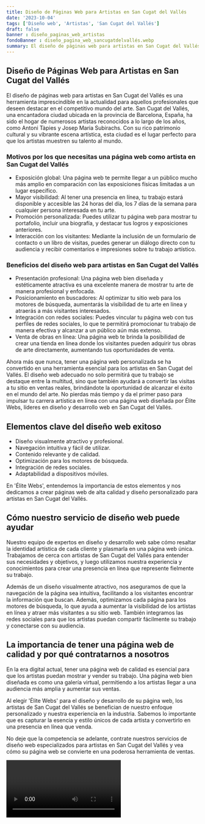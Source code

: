 ```yaml
---
title: Diseño de Páginas Web para Artistas en San Cugat del Vallés
date: '2023-10-04'
tags: ['Diseño web', 'Artistas', 'San Cugat del Vallés']
draft: false
banner : diseño_paginas_web_artistas
fondoBanner : diseño_pagina_web_sancugatdelvallés.webp
summary: El diseño de páginas web para artistas en San Cugat del Vallés es una herramienta imprescindible en la actualidad para aquellos profesionales que deseen destacar en el competitivo mundo del arte. San Cugat del Vallés, una encantadora ciudad ubicada en la provincia de Barcelona, España, ha sido el hogar de numerosos artistas reconocidos a lo largo de los años, como Antoni Tàpies y Josep Maria Subirachs. Con su rico patrimonio cultural y su vibrante escena artística, esta ciudad es el lugar perfecto para que los artistas muestren su talento al mundo.
---
```


## Diseño de Páginas Web para Artistas en San Cugat del Vallés

El diseño de páginas web para artistas en San Cugat del Vallés es una herramienta imprescindible en la actualidad para aquellos profesionales que deseen destacar en el competitivo mundo del arte. San Cugat del Vallés, una encantadora ciudad ubicada en la provincia de Barcelona, España, ha sido el hogar de numerosos artistas reconocidos a lo largo de los años, como Antoni Tàpies y Josep Maria Subirachs. Con su rico patrimonio cultural y su vibrante escena artística, esta ciudad es el lugar perfecto para que los artistas muestren su talento al mundo.

### Motivos por los que necesitas una página web como artista en San Cugat del Vallés

- Exposición global: Una página web te permite llegar a un público mucho más amplio en comparación con las exposiciones físicas limitadas a un lugar específico.
- Mayor visibilidad: Al tener una presencia en línea, tu trabajo estará disponible y accesible las 24 horas del día, los 7 días de la semana para cualquier persona interesada en tu arte.
- Promoción personalizada: Puedes utilizar tu página web para mostrar tu portafolio, incluir una biografía, y destacar tus logros y exposiciones anteriores.
- Interacción con los visitantes: Mediante la inclusión de un formulario de contacto o un libro de visitas, puedes generar un diálogo directo con tu audiencia y recibir comentarios e impresiones sobre tu trabajo artístico.

### Beneficios del diseño web para artistas en San Cugat del Vallés

- Presentación profesional: Una página web bien diseñada y estéticamente atractiva es una excelente manera de mostrar tu arte de manera profesional y enfocada.
- Posicionamiento en buscadores: Al optimizar tu sitio web para los motores de búsqueda, aumentarás la visibilidad de tu arte en línea y atraerás a más visitantes interesados.
- Integración con redes sociales: Puedes vincular tu página web con tus perfiles de redes sociales, lo que te permitirá promocionar tu trabajo de manera efectiva y alcanzar a un público aún más extenso.
- Venta de obras en línea: Una página web te brinda la posibilidad de crear una tienda en línea donde los visitantes pueden adquirir tus obras de arte directamente, aumentando tus oportunidades de venta.

Ahora más que nunca, tener una página web personalizada se ha convertido en una herramienta esencial para los artistas en San Cugat del Vallés. El diseño web adecuado no solo permitirá que tu trabajo se destaque entre la multitud, sino que también ayudará a convertir las visitas a tu sitio en ventas reales, brindándote la oportunidad de alcanzar el éxito en el mundo del arte. No pierdas más tiempo y da el primer paso para impulsar tu carrera artística en línea con una página web diseñada por Élite Webs, líderes en diseño y desarrollo web en San Cugat del Vallés.

<GifSeo />

<Cta />

## Elementos clave del diseño web exitoso

- Diseño visualmente atractivo y profesional.
- Navegación intuitiva y fácil de utilizar.
- Contenido relevante y de calidad.
- Optimización para los motores de búsqueda.
- Integración de redes sociales.
- Adaptabilidad a dispositivos móviles.

En 'Élite Webs', entendemos la importancia de estos elementos y nos dedicamos a crear páginas web de alta calidad y diseño personalizado para artistas en San Cugat del Vallés.

## Cómo nuestro servicio de diseño web puede ayudar

Nuestro equipo de expertos en diseño y desarrollo web sabe cómo resaltar la identidad artística de cada cliente y plasmarla en una página web única. Trabajamos de cerca con artistas de San Cugat del Vallés para entender sus necesidades y objetivos, y luego utilizamos nuestra experiencia y conocimientos para crear una presencia en línea que represente fielmente su trabajo.

Además de un diseño visualmente atractivo, nos aseguramos de que la navegación de la página sea intuitiva, facilitando a los visitantes encontrar la información que buscan. Además, optimizamos cada página para los motores de búsqueda, lo que ayuda a aumentar la visibilidad de los artistas en línea y atraer más visitantes a su sitio web. También integramos las redes sociales para que los artistas puedan compartir fácilmente su trabajo y conectarse con su audiencia.

## La importancia de tener una página web de calidad y por qué contratarnos a nosotros

En la era digital actual, tener una página web de calidad es esencial para que los artistas puedan mostrar y vender su trabajo. Una página web bien diseñada es como una galería virtual, permitiendo a los artistas llegar a una audiencia más amplia y aumentar sus ventas.

Al elegir 'Élite Webs' para el diseño y desarrollo de su página web, los artistas de San Cugat del Vallés se benefician de nuestro enfoque personalizado y nuestra experiencia en la industria. Sabemos lo importante que es capturar la esencia y estilo únicos de cada artista y convertirlo en una presencia en línea que venda.

No deje que la competencia se adelante, contrate nuestros servicios de diseño web especializados para artistas en San Cugat del Vallés y vea cómo su página web se convierte en una poderosa herramienta de ventas.

<Video />

<CtaBot job='Artistas' city='San Cugat del Vallés'/>

<Gmaps query='San Cugat del Vallés+españa+maps' />
